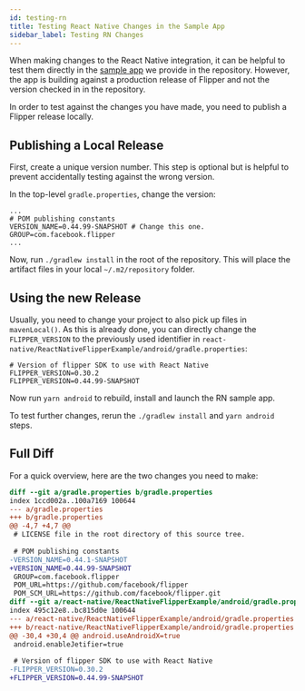```yaml
---
id: testing-rn
title: Testing React Native Changes in the Sample App
sidebar_label: Testing RN Changes
---
```


When making changes to the React Native integration, it can be helpful to
test them directly in the [sample
app](https://github.com/facebook/flipper/tree/master/react-native/ReactNativeFlipperExample)
we provide in the repository. However, the app is building against a production release
of Flipper and not the version checked in in the repository.

In order to test against the changes you have made, you need to publish a Flipper
release locally.

## Publishing a Local Release

First, create a unique version number. This step is optional but is helpful
to prevent accidentally testing against the wrong version.

In the top-level `gradle.properties`, change the version:
```
...
# POM publishing constants
VERSION_NAME=0.44.99-SNAPSHOT # Change this one.
GROUP=com.facebook.flipper
...
```

Now, run `./gradlew install` in the root of the repository. This will
place the artifact files in your local `~/.m2/repository` folder.

## Using the new Release

Usually, you need to change your project to also pick up files in `mavenLocal()`.
As this is already done, you can directly change the `FLIPPER_VERSION` to the previously used identifier
in `react-native/ReactNativeFlipperExample/android/gradle.properties`:

```
# Version of flipper SDK to use with React Native
FLIPPER_VERSION=0.30.2
FLIPPER_VERSION=0.44.99-SNAPSHOT
```

Now run `yarn android` to rebuild, install and launch the RN sample app.

To test further changes, rerun the `./gradlew install` and `yarn android` steps.

## Full Diff

For a quick overview, here are the two changes you need to make:

```diff
diff --git a/gradle.properties b/gradle.properties
index 1ccd002a..100a7169 100644
--- a/gradle.properties
+++ b/gradle.properties
@@ -4,7 +4,7 @@
 # LICENSE file in the root directory of this source tree.
 
 # POM publishing constants
-VERSION_NAME=0.44.1-SNAPSHOT
+VERSION_NAME=0.44.99-SNAPSHOT
 GROUP=com.facebook.flipper
 POM_URL=https://github.com/facebook/flipper
 POM_SCM_URL=https://github.com/facebook/flipper.git
diff --git a/react-native/ReactNativeFlipperExample/android/gradle.properties b/react-native/ReactNativeFlipperExample/android/gradle.properties
index 495c12e8..bc815d0e 100644
--- a/react-native/ReactNativeFlipperExample/android/gradle.properties
+++ b/react-native/ReactNativeFlipperExample/android/gradle.properties
@@ -30,4 +30,4 @@ android.useAndroidX=true
 android.enableJetifier=true
 
 # Version of flipper SDK to use with React Native
-FLIPPER_VERSION=0.30.2
+FLIPPER_VERSION=0.44.99-SNAPSHOT

```
